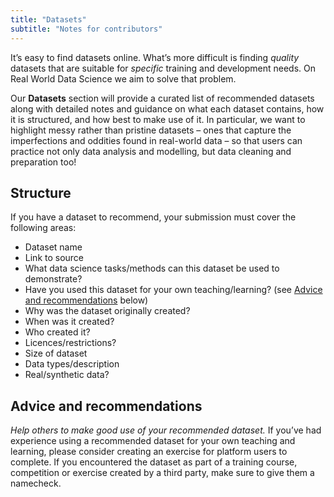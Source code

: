 ```yaml
---
title: "Datasets"
subtitle: "Notes for contributors"
---
```

It’s easy to find datasets online. What’s more difficult is finding *quality* datasets that are suitable for *specific* training and development needs. On Real World Data Science we aim to solve that problem. 

Our **Datasets** section will provide a curated list of recommended datasets along with detailed notes and guidance on what each dataset contains, how it is structured, and how best to make use of it. In particular, we want to highlight messy rather than pristine datasets – ones that capture the imperfections and oddities found in real-world data – so that users can practice not only data analysis and modelling, but data cleaning and preparation too! 

## Structure
If you have a dataset to recommend, your submission must cover the following areas: 

* Dataset name 
* Link to source 
* What data science tasks/methods can this dataset be used to demonstrate? 
* Have you used this dataset for your own teaching/learning? (see [Advice and recommendations](datasets.qmd#advice-and-recommendations-) below) 
* Why was the dataset originally created? 
* When was it created? 
* Who created it? 
* Licences/restrictions? 
* Size of dataset 
* Data types/description 
* Real/synthetic data? 

## Advice and recommendations 
*Help others to make good use of your recommended dataset.* If you’ve had experience using a recommended dataset for your own teaching and learning, please consider creating an exercise for platform users to complete. If you encountered the dataset as part of a training course, competition or exercise created by a third party, make sure to give them a namecheck.